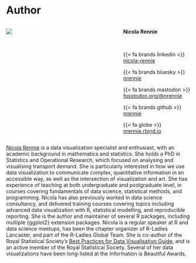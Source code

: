 # Author {#author .unnumbered}

::: {.content-visible when-format="html"}

::: columns

::: {.column width=50%}

![](images/nicola.png){fig-align="center" fig-alt=""}

:::

::: {.column width=10%}

:::

::: {.column width=40%}

**Nicola Rennie**

<br>

{{< fa brands linkedin >}} [nicola-rennie](https://www.linkedin.com/in/nicola-rennie/)

{{< fa brands bluesky >}} [nrennie](https://bsky.app/profile/nrennie.bsky.social)

{{< fa brands mastodon >}} [fosstodon.org/\@nrennie](https://fosstodon.org/@nrennie)

{{< fa brands github >}} [nrennie](https://github.com/nrennie)

{{< fa globe >}} [nrennie.rbind.io](https://nrennie.rbind.io/)

:::

:::

:::

[Nicola Rennie](https://nrennie.rbind.io/) is a data visualization specialist and enthusiast, with an academic background in mathematics and statistics. She holds a PhD in Statistics and Operational Research, which focused on analysing and visualising transport demand. She is particularly interested in how we use data visualization to communicate complex, quantitative information in an accessible way, as well as the intersection of visualization and art. She has experience of teaching at both undergraduate and postgraduate level, in courses covering fundamentals of data science, statistical methods, and programming. Nicola has also previously worked in data science consultancy, and delivered training courses covering topics including advanced data visualization with R, statistical modelling, and reproducible reporting. She is the author and maintainer of several R packages, including multiple {ggplot2} extension packages. Nicola is a regular speaker at R and data science meetups, has been the chapter organizer of R-Ladies Lancaster, and part of the R-Ladies Global Team. She is co-author of the Royal Statistical Society's [Best Practices for Data Visualisation Guide](https://royal-statistical-society.github.io/datavisguide/), and is an active member of the Royal Statistical Society. Several of her data visualizations have been long-listed at the Information is Beautiful Awards.

\newpage

\pagenumbering{arabic}
